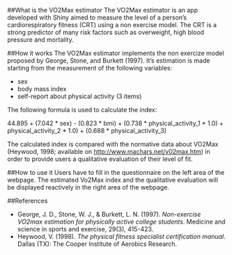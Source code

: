 ##What is the VO2Max estimator
The VO2Max estimator is an app developed with Shiny aimed to measure the level of a person's cardiorespiratory fitness (CRT) using a non exercise model. The CRT is a strong 
predictor of many risk factors such as overweight, high blood pressure and mortality.

##How it works
The VO2Max estimator implements the non exercize model proposed by George, Stone, and Burkett (1997). It's estimation is made starting from the measurement of the following
variables:

* sex
* body mass index
* self-report about physical activity (3 items)

The following formula is used to calculate the index:

44.895 + (7.042 * sex) - (0.823 * bmi) + (0.738 * physical_activity_1 * 1.0) + physical_activity_2 * 1.0) + (0.688 * physical_activity_3)

The calculated index is compared with the normative data about VO2Max (Heywood, 1998; available on <http://www.machars.net/v02max.htm>) in order to provide users a qualitative evaluation of their level of fit.

##How to use it
Users have to fill in the questionnaire on the left area of the webpage. The estimated Vo2Max index and the qualitative evaluation will be displayed reactively in the right area of the webpage.

##References

* George, J. D., Stone, W. J., & Burkett, L. N. (1997). *Non-exercise VO2max estimation for physically active college students*. Medicine and science in sports and exercise, 29(3), 415-423.
* Heywood, V. (1998). *The physical fitness specialist certification manual*. Dallas (TX): The Cooper Institute of Aerobics Research.
